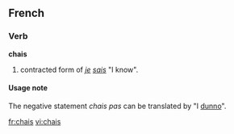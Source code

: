 ==French==
===Verb===
'''chais'''
#{{colloquial}} contracted form of ''[[je]] [[sais]]'' "I know".

====Usage note====
The negative statement ''chais pas'' can be translated by "I [[dunno]]".

[[fr:chais]]
[[vi:chais]]